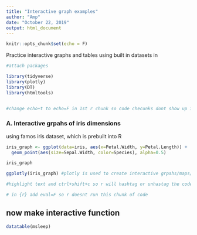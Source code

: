 ```yaml
---
title: "Interactive graph examples"
author: "Amp"
date: "October 22, 2019"
output: html_document
---
```


```r
knitr::opts_chunk$set(echo = F)
```

Practice interactive graphs and tables using built in datasets in 

```r
#attach packages

library(tidyverse)
library(plotly)
library(DT)
library(htmltools)


#change echo+t to echo=F in 1st r chunk so code checunks dont show up in knitted files in entire r markdown knitted file!

```

### A. Interactive grpahs of iris dimensions

using famos iris dataset, which is prebuilt into R

```r

iris_graph <- ggplot(data=iris, aes(x=Petal.Width, y=Petal.Length)) +
  geom_point(aes(size=Sepal.Width, color=Species), alpha=0.5)

iris_graph

ggplotly(iris_graph) #plotly is used to create interactive grpahs/maps/etc

#highlight text and ctrl+shift+c so r will hashtag or unhastag the code

# in {r} add eval=F so r doesnt run this chunk of code 

```

## now make interactive function

```r

datatable(msleep)

```

